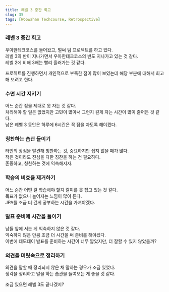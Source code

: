 ```yaml
---
title: 레벨 3 중간 회고
slug: 35
tags: [Woowahan Techcourse, Retrospective]
---
```


### 레벨 3 중간 회고

우아한테크코스를 들어왔고, 벌써 팀 프로젝트를 하고 있다.  
레벨 3의 반이 지나가면서 우아한테크코스의 반도 지나가고 있는 것 같다.  
레벨 2에 비해 3배는 빨리 흘러가는 것 같다.  

프로젝트를 진행하면서 개인적으로 부족한 점이 많이 보였는데 해당 부분에 대해서 회고해 보려고 한다.  

### 수면 시간 지키기

어느 순간 잠을 제대로 못 자는 것 같다.  
처리해야 할 일은 없었지만 고민이 많아서 그런지 깊게 자는 시간이 많이 줄어든 것 같다.  
남은 레벨 3 동안은 하루에 6시간은 꼭 잠을 자도록 해야겠다.  

### 칭찬하는 습관 들이기

타인의 장점을 발견해 칭찬하는 것, 중요하지만 쉽지 않을 때가 많다.  
작은 것이라도 진심을 다한 칭찬을 하는 건 필요하다.  
존중하고, 칭찬하는 것에 익숙해지자.  

### 학습의 비효율 제거하기

어느 순간 어떤 걸 학습해야 할지 갈피를 못 잡고 있는 것 같다.  
목표가 없으니 늘어지는 느낌이 많이 든다.  
JPA를 조금 더 깊게 공부하는 시간을 가져야겠다.  

### 발표 준비에 시간을 들이기

남들 앞에 서는 게 익숙하지 않은 것 같다.  
익숙하지 않은 만큼 조금 더 시간을 써 준비를 해야겠다.  
이번에 데모데이 발표를 준비하는 시간이 너무 짧았지만, 더 잘할 수 있지 않았을까?  

### 의견을 머릿속으로 정리하기  

의견을 말할 때 정리되지 않은 채 말하는 경우가 조금 있었다.  
생각을 정리하고 말을 하는 습관을 들여보는 게 좋을 것 같다.  

조금 있으면 레벨 3도 끝나겠지?  